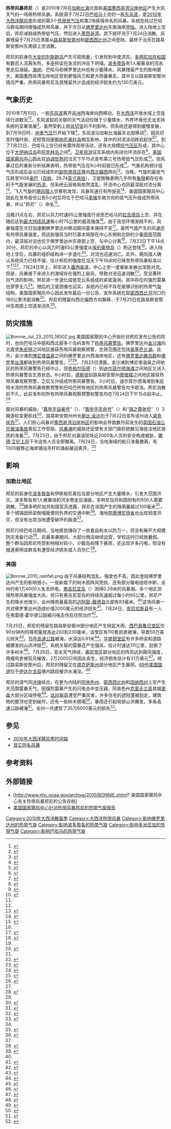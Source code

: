 {{noteTA
|G1=USState
}}
{{Infobox Hurricane
| Name=热带风暴邦尼<br />{{lang|en|Tropical Storm Bonnie}}
| Type=热带风暴
| Year=2010
| Basin=Atl
| Image location=Bonnie jul 23 2010.jpg
| Image name=2010年7月23日，位于[[佛罗里达州|佛罗里达州]]上空的热带风暴邦尼
| Formed=2010年7月22日
| Dissipated=2010年7月24日
| 1-min winds=40
| Pressure=1005
| Damages=1.3
| Fatalities=共1人
| Areas=[[波多黎各|波多黎各]]、[[伊斯帕尼奥拉岛|伊斯帕尼奥拉岛]]、[[特克斯和凯科斯群岛|特克斯和凯科斯群岛]]、[[巴哈马|巴哈马]]和[[佛罗里达州|佛罗里达州]]
| Hurricane season=[[2010年大西洋飓风季|2010年大西洋飓风季]]
}}
'''热带风暴邦尼'''（{{lang-en|Tropical Storm Bonnie}}）是2010年7月在[[加勒比海|加勒比海]]北部和[[美国墨西哥湾沿岸地区|美国墨西哥湾沿岸地区]]产生大风天气的一场弱热带风暴。系统源于7月22日[[巴哈马|巴哈马]]上空的一股[[东风波|东风波]]，是[[2010年大西洋飓风季|2010年大西洋飓风季]]形成的第3个[[热带气旋|热带低气压]]和第2场获得命名的风暴。系统在经过巴哈马群岛期间增强成热带风暴，并于次日从[[佛罗里达州|佛罗里达州]]东南海岸[[登陆_(气象学)|登陆]]。进入陆地上空后，邦尼减弱成热带低气压，然后进入[[墨西哥湾|墨西哥湾]]，其下层环流于7月24日消散。风暴残留于7月25日清晨从[[路易斯安那州|路易斯安那州]]和[[密西西比州|密西西比州]]之间登陆，最终于当天在路易斯安那州东南部上空消散。

邦尼的前身在[[大安的列斯群岛|大安的列斯群岛]]产生可观雨量，引发轻到中度洪灾。[[多米尼加|多明尼加共和国]]有数百人流离失所，多座桥梁在急流的冲击下坍塌。[[波多黎各|波多黎各]]有1人被暴涨的河水卷走后溺毙。[[海地|海地]]、巴哈马和佛罗里达州也有少量降水。风暴残留产生的影响更大，美国墨西哥湾沿岸地区受到更强风力和更大雨量袭击，其中又以路易斯安那州情况严重。热带风暴邦尼及其残留共计造成的经济损失约为130万美元。

== 气象历史 ==
{{storm path|Bonnie 2010 track.png}}
2010年7月10日，一股[[东风波|东风波]]离开[[非洲|非洲]]西海岸向西移动，在[[大西洋|大西洋]]开放水域上空连续行进数天<ref>{{cite web | url = http://www.nhc.noaa.gov/archive/gtwo/atl/201007151757/index.php?basin=atl&current_issuance=201007151757 | title = Graphical Tropical Weather Outlook | publisher = [[国家飓风中心|National Hurricane Center]] | first = Stacy | last = Stewart | date = 2010-07-15 | accessdate = 2015-10-08 | archivedate = 2014-10-28 | deadurl = no | archiveurl = https://web.archive.org/web/20141028144007/http://www.nhc.noaa.gov/archive/gtwo/atl/201007151757/index.php?basin=atl&current_issuance=201007151757 }}</ref><ref name="tcr">{{cite report | title = Tropical Storm Bonnie Tropical Cyclone Report | url = http://www.nhc.noaa.gov/pdf/TCR-AL032010_Bonnie.pdf | deadurl = yes | first = Stacy | last = Stewart | archiveurl = https://web.archive.org/web/20130531162431/http://www.nhc.noaa.gov/pdf/TCR-AL032010_Bonnie.pdf | date = 2010-12-28 | publisher = National Hurricane Center | accessdate = 2013-05-31 | archivedate = 2013-05-31 | format = [[PDF|PDF]] }}</ref>。东风波起初关联的天气活动仅限于少量降水，外界环境也无法支持系统的显著发展<ref>{{cite web | archiveurl = https://web.archive.org/web/20141028144438/http://www.nhc.noaa.gov/archive/gtwo/atl/201007180001/index.php?basin=atl&current_issuance=201007180001 | title = Graphical Tropical Weather Outlook | publisher = National Hurricane Center | author = James Franklin | date = 2010-07-17 | accessdate = 2015-10-10 | archivedate = 2014-10-28 | deadurl = no | url = http://www.nhc.noaa.gov/archive/gtwo/atl/201007180001/index.php?basin=atl&current_issuance=201007180001 }}</ref>。虽然受到上层[[风切变|风切变]]的不利影响，但系统还是得到缓慢发展，到7月19日时，[[气压|地表气压]]已开始下降<ref>{{cite web | url = http://www.nhc.noaa.gov/archive/gtwo/atl/201007190546/index.php?basin=atl&current_issuance=201007190546 | title = Graphical Tropical Weather Outlook | publisher = National Hurricane Center | author = Stacy Stewart | archiveurl = https://web.archive.org/web/20141028144004/http://www.nhc.noaa.gov/archive/gtwo/atl/201007190546/index.php?basin=atl&current_issuance=201007190546 | date = 2010-07-19 | accessdate = 2015-10-10 | archivedate = 2014-10-28 | deadurl = no }}</ref>。东风波沿加勒比海最东北部移动<ref>{{cite web | date = 2010-07-20 | accessdate = 2015-10-10 | archiveurl = https://web.archive.org/web/20151010104857/http://www.nhc.noaa.gov/archive/gtwo/atl/201007200551/index.php?basin=atl&current_issuance=201007200551 | url = http://www.nhc.noaa.gov/archive/gtwo/atl/201007200551/index.php?basin=atl&current_issuance=201007200551 | title = Graphical Tropical Weather Outlook | publisher = National Hurricane Center | author = Stacy Stewart | archivedate = 2015-10-10 | deadurl = no }}</ref>，因风切变时强时弱，还短暂同[[伊斯帕尼奥拉岛|伊斯帕尼奥拉岛]]相互影响，其中的对流活动跌宕起伏<ref>{{cite web | deadurl = no | archiveurl = https://web.archive.org/web/20141028144447/http://www.nhc.noaa.gov/archive/gtwo/atl/201007210551/index.php?basin=atl&current_issuance=201007210551 | title = Graphical Tropical Weather Outlook | publisher = National Hurricane Center | author = Stacy Stewart | date = 2010-07-21 | accessdate = 2015-10-10 | archivedate = 2014-10-28 | url = http://www.nhc.noaa.gov/archive/gtwo/atl/201007210551/index.php?basin=atl&current_issuance=201007210551 }}</ref><ref>{{cite web | title = Graphical Tropical Weather Outlook | publisher = National Hurricane Center | author = Lixion Avila | url = http://www.nhc.noaa.gov/archive/gtwo/atl/201007211744/index.php?basin=atl&current_issuance=201007211744 | date = 2010-07-21 | accessdate = 2015-10-10 | archivedate = 2014-10-28 | deadurl = no | archiveurl = https://web.archive.org/web/20141028144345/http://www.nhc.noaa.gov/archive/gtwo/atl/201007211744/index.php?basin=atl&current_issuance=201007211744 }}</ref>。到了7月22日，巴哈马上空已经有雷阵雨带活动，还有大规模[[低气压|低气压区]]形成，其中心位于[[大伊纳瓜岛|大伊纳瓜岛]]和[[阿克林岛|阿克林岛]]之间<ref>{{cite web | author2 = David Roberts | author1 = Lixion Avila | url = http://www.nhc.noaa.gov/archive/gtwo/atl/201007221143/index.php?basin=atl&current_issuance=201007221143 | title = Graphical Tropical Weather Outlook | publisher = National Hurricane Center | date = 2010-07-22 | deadurl = no | archiveurl = https://web.archive.org/web/20141028144230/http://www.nhc.noaa.gov/archive/gtwo/atl/201007221143/index.php?basin=atl&current_issuance=201007221143 | archivedate = 2014-10-28 | accessdate = 2015-10-10 }}</ref>。[[气象卫星|卫星观测]]证实系统内有闭合环流存在<ref>{{cite web | date = 2010-07-22 | accessdate = 2015-10-10 | deadurl = no | archiveurl = https://web.archive.org/web/20141028144110/http://www.nhc.noaa.gov/archive/gtwo/atl/201007221228/index.php?basin=atl&current_issuance=201007221228 | title = Graphical Tropical Weather Outlook | publisher = National Hurricane Center | url = http://www.nhc.noaa.gov/archive/gtwo/atl/201007221228/index.php?basin=atl&current_issuance=201007221228 | author1 = Lixion Avila | author2 = David Roberts | archivedate = 2014-10-28 }}</ref>，[[国家飓风中心|美国国家飓风中心]]因此在[[协调世界时|协调世界时]]当天下午15点宣布第三号热带低气压形成<ref name="discuss1">{{cite web | deadurl = no | archiveurl = https://web.archive.org/web/20151002141838/http://www.nhc.noaa.gov/archive/2010/al03/al032010.discus.001.shtml | url = http://www.nhc.noaa.gov/archive/2010/al03/al032010.discus.001.shtml? | date = 2010-07-22 | author1 = Lixion Avila | author2 = David Roberts | publisher = National Hurricane Center | title = Tropical Depression Three Discussion One | accessdate = 2015-10-10 | archivedate = 2015-10-02 }}</ref>。但风暴过后的重新分析结果表明，热带低气压在9小时前就已形成<ref name="tcr" />。气象机构预计低气压形成后会沿已经成形的[[副热带高压脊|副热带高压脊]]向[[罗盘方位|西北偏西]]转向<ref name="discuss1" />。当晚，气旋的最低气压跌至1006[[巴|毫巴]]（[[帕斯卡|百帕]]，29.74[[英寸汞柱|英寸汞柱]]），卫星图像表明几乎所有[[扇形|象限]]都存在有利于气旋发展的[[外流_(气象学)|外流]]，但系统云层格局依然混乱，环流中心也同最深层对流分离<ref>{{cite web | url = http://www.nhc.noaa.gov/archive/2010/al03/al032010.discus.002.shtml? | title = Tropical Depression Three Discussion Two | publisher = National Hurricane Center | author1 = Lixion Avila | author2 = David Roberts | archiveurl = https://web.archive.org/web/20151002141839/http://www.nhc.noaa.gov/archive/2010/al03/al032010.discus.002.shtml | date = 2010-07-22 | accessdate = 2015-10-10 | archivedate = 2015-10-02 | deadurl = no }}</ref>。飞入气旋的[[飓风猎人|飓风猎人]]侦察机发现，风暴风速已有所提高<ref>{{cite web | url = http://www.nhc.noaa.gov/archive/2010/al03/al032010.discus.003.shtml? | title = Tropical Depression Three Discussion Three | publisher = National Hurricane Center | author = Jack Beven | archiveurl = https://web.archive.org/web/20151002141840/http://www.nhc.noaa.gov/archive/2010/al03/al032010.discus.003.shtml | date = 2010-07-22 | accessdate = 2015-10-10 | archivedate = 2015-10-02 | deadurl = no }}</ref>，美国国家飓风中心因此在发布首份公告5小时后将位于巴哈马[[拿骚_(巴哈马)|拿骚]]东南方向的低气压升级成热带风暴，并以“邦尼”（{{lang|en|Bonnie}}）命名<ref>{{cite web | url = http://www.nhc.noaa.gov/archive/2010/al03/al032010.update.07222214.shtml? | title = Tropical Depression Three Special Advisory | date = 2010-07-22 | publisher = National Hurricane Center | archivedate = 2015-10-02 | author = Todd Kimberlain and Jack Beven | accessdate = 2015-10-10 | deadurl = no | archiveurl = https://web.archive.org/web/20151002141834/http://www.nhc.noaa.gov/archive/2010/al03/al032010.update.07222214.shtml }}</ref>。

{{lang|en|[[协调世界时|UTC]]}}当晚21点左右，邦尼以风力时速65公里强度行进至巴哈马的[[拉吉德岛|拉吉德岛]]上空，并在随后达到[[最大持续风速|最大持续风速]]每小时75公里的最高强度<ref name="tcr" />。由于高空环境渐趋不利，风暴强度在次日加速朝佛罗里达州移动期间基本保持不变<ref>{{cite web | author2 = Christopher Landsea | accessdate = 2015-10-10 | url = http://www.nhc.noaa.gov/archive/2010/al03/al032010.discus.004.shtml? | title = Tropical Storm Bonnie Discussion Four | date = 2010-07-23 | publisher = National Hurricane Center | author1 = Daniel Brown | archivedate = 2015-10-02 | archiveurl = https://web.archive.org/web/20151002141913/http://www.nhc.noaa.gov/archive/2010/al03/al032010.discus.004.shtml | deadurl = no }}</ref>。虽然气旋产生的风速还有热带风暴强度，但这些强风当时已基本局限在中心东侧和北侧的少量[[雨带|雨带]]范围内，最深层对流也位于佛罗里达州东南部上空，与中心分离<ref>{{cite web | accessdate = 2015-10-10 | deadurl = no | archiveurl = https://web.archive.org/web/20151002141914/http://www.nhc.noaa.gov/archive/2010/al03/al032010.discus.005.shtml | url = http://www.nhc.noaa.gov/archive/2010/al03/al032010.discus.005.shtml? | title = Tropical Storm Bonnie Discussion Five | date = 2010-07-23 | publisher = National Hurricane Center | author1 = Lixion Avila | author2 = David Roberts | archivedate = 2015-10-02 }}</ref>。{{lang|en|UTC}}7月23日下午14点30分，邦尼的中心以风力时速65公里强度从[[埃利奥特岛|埃利奥特岛]]（{{lang|en|Elliott Key}}）附近登陆<ref name="tcr" />。进入陆地上空后，风暴的组织结构进一步退化<ref>{{cite web | url = http://www.nhc.noaa.gov/archive/2010/al03/al032010.discus.006.shtml? | title = Tropical Depression Bonnie Discussion Six | date = 2010-07-23 | publisher = National Hurricane Center | author1 = Lixion Avila | author2 = David Roberts | archiveurl = https://web.archive.org/web/20151002141914/http://www.nhc.noaa.gov/archive/2010/al03/al032010.discus.006.shtml | deadurl = no | archivedate = 2015-10-02 | accessdate = 2015-10-10 }}</ref>，对流也迅速消亡。此外，飓风猎人确认系统风力已经不强，估计邦尼的强度在{{lang|en|UTC}}当天下午18点时已降至热带风暴标准以下<ref name="tcr" /><ref>{{cite web | url = http://www.nhc.noaa.gov/archive/2010/al03/al032010.discus.007.shtml? | title = Tropical Depression Bonnie Discussion Seven | date = 2010-07-23 | publisher = National Hurricane Center | author = Jack Beven | deadurl = no | archiveurl = https://web.archive.org/web/20151002141915/http://www.nhc.noaa.gov/archive/2010/al03/al032010.discus.007.shtml | archivedate = 2015-10-02 | accessdate = 2015-10-10 }}</ref>。7月24日早上，邦尼进入[[墨西哥湾|墨西哥湾]]，中心上空一度重新发展出深层对流。但是，风暴接下来进入的海域存在强烈上层风，导致对流迅速消散<ref>{{cite web | url = http://www.nhc.noaa.gov/archive/2010/al03/al032010.discus.008.shtml? | title = Tropical Depression Bonnie Discussion Eight | date = 2010-07-24 | publisher = National Hurricane Center | archiveurl = https://web.archive.org/web/20151002141928/http://www.nhc.noaa.gov/archive/2010/al03/al032010.discus.008.shtml | author1 = Daniel Brown | author2 = David Cangialosi | accessdate = 2015-10-10 | archivedate = 2015-10-02 | deadurl = no }}</ref>。受显著转向气流的影响，邦尼进一步退化成低空云系组成的紧密漩涡，其中存在的强烈雷暴也寥寥无几<ref>{{cite web | url = http://www.nhc.noaa.gov/archive/2010/al03/al032010.discus.009.shtml? | title = Tropical Depression Bonnie Discussion Nine | publisher = National Hurricane Center | author1 = Lixion Avila | author2 = David Roberts | deadurl = no | archiveurl = https://web.archive.org/web/20151002141929/http://www.nhc.noaa.gov/archive/2010/al03/al032010.discus.009.shtml | date = 2010-07-24 | accessdate = 2015-10-10 | archivedate = 2015-10-02 }}</ref>。随后的卫星图像也证实，系统内已经不存在能够识别的热带气旋结构，美国国家飓风中心因此发布最后一份公告，宣布系统在距[[密西西比河|密西西比河]]河口约160公里洋面消散<ref>{{cite web | url = http://www.nhc.noaa.gov/archive/2010/al03/al032010.discus.010.shtml? | title = Tropical Depression Bonnie Discussion Ten | publisher = National Hurricane Center | author1 = Lixion Avila | deadurl = no | archiveurl = https://web.archive.org/web/20151002141930/http://www.nhc.noaa.gov/archive/2010/al03/al032010.discus.010.shtml | author2 = David Roberts | date = 2010-07-24 | accessdate = 2015-10-10 | archivedate = 2015-10-02 }}</ref>。邦尼的残留向西北偏西方向飘移，于7月25日在路易斯安那州东南部上空逐渐消失<ref>{{cite web | archivedate = 2014-07-20 | archiveurl = https://web.archive.org/web/20140720122137/http://www.wpc.ncep.noaa.gov/tropical/rain/bonnie2010.html | deadurl = no | url = http://www.wpc.ncep.noaa.gov/tropical/rain/bonnie2010.html | title = Tropical Storm Bonnie - July 22-25, 2010 | publisher = Hydrometeorological Prediction Center | author = David M. Roth | date = 2010-11-22 | accessdate = 2015-10-10 }}</ref>。

== 防灾措施 ==
[[File:Bonnie_Jul_23_2010_1850Z.jpg|thumb]]
美国国家飓风中心开始针对邦尼发布公告的同时，也向巴哈马中部和西北部多个岛屿发布了[[热带气旋警告|热带风暴警告]]。佛罗里达州[[金沙滩_(佛罗里达州)|金沙滩]]向北直至[[朱庇特_(佛罗里达州)|朱庇特]]之间地区接获热带风暴观察预警，生效范围还包括[[奥基乔比湖|奥基乔比湖]]。此外，金沙滩到[[博尼塔温泉_(佛罗里达州)|博尼塔温泉]]之间的佛罗里达州西海岸地区，还有[[佛罗里达礁岛群|佛罗里达礁岛群]]和[[佛罗里达湾|佛罗里达湾]]都收到热带风暴警告。<ref name="tcr" /><ref name="warnings">{{cite web | url = http://www.nhc.noaa.gov/archive/2010/al03/al032010.public.001.shtml? | archiveurl = https://web.archive.org/web/20151002141831/http://www.nhc.noaa.gov/archive/2010/al03/al032010.public.001.shtml | title = Tropical Depression Three Advisory One | date = 2010-07-22 | author1 = Lixion Avila | author2 = David Roberts | publisher = National Hurricane Center | archivedate = 2015-10-02 | deadurl = no | accessdate = 2015-10-10 }}</ref>。7月23日清晨，金沙滩到博尼塔温泉之间地区的热带风暴警告已经中止，但[[恩格尔伍德_(佛罗里达州)|恩格尔伍德]]（{{lang|en|Englewood}}）到[[迪尔菲尔德海滩_(佛罗里达州)|迪尔菲尔德海滩]]之间地区又进入热带风暴警告生效状态。6小时后，[[德斯坦_(佛罗里达州)|德斯坦]]到路易斯安那州[[摩根城_(路易斯安那州)|摩根城]]之间地区接获热带风暴观察预警，之后又升级成热带风暴警告。3小时后，迪尔菲尔德海滩到朱庇特水湾的热带风暴观察预警和巴哈巴所有地区的热带风暴警告均予取消。邦尼消散前不久，此前发布的所有热带风暴观察预警和警告均在{{lang|en|UTC}}7月24日下午15点前中止。<ref name="tcr" />

面对风暴的威胁，“[[嘉年华自豪号|嘉年华自豪号]]”（{{lang|en|Carnival Pride}}）、“[[嘉年华天命号|嘉年华天命号]]”（{{lang|en|Carnival Destiny}}）和“[[海之尊驰号|海之尊驰号]]”（{{lang|en|Grandeur of the Seas}}）3艘游轮变更航线<ref>{{cite web | author = Gene Sloan | publisher = USA Today | date = 2010-07-23 | accessdate = 2012-01-27 | archivedate = 2012-01-27 | deadurl = yes | archiveurl = https://web.archive.org/web/20120127072038/http://travel.usatoday.com/cruises/post/2010/07/tropical-storm-bonnie-hurricane-key-west-royal-caribbean-carnival-cozumel/100938/1 | title = Tropical Storm Bonnie forces cruise ships near Florida to alter itineraries | url = http://travel.usatoday.com/cruises/post/2010/07/tropical-storm-bonnie-hurricane-key-west-royal-caribbean-carnival-cozumel/100938/1 }}</ref>。路易斯安那州州长[[鲍比·金达尔|鲍比·金达尔]]于7月22日宣布该州进入[[紧急状态|紧急状态]]<ref>{{cite web |author=Staff Writer |publisher=The Times-Picayune |accessdate=2015-10-10 |archivedate=2010-10-24 |deadurl=yes |archiveurl=https://web.archive.org/web/20101024112930/http://www.nola.com/hurricane/index.ssf/2010/07/tropical_storm_bonnie_forms_in.html |title=Tropical Storm Bonnie forms in the central Bahamas |date=2010-07-22 |url=http://www.nola.com/hurricane/index.ssf/2010/07/tropical_storm_bonnie_forms_in.html }}</ref>。人们担心风暴对[[美国墨西哥湾沿岸地区|墨西哥湾沿岸地区]]的影响会导致数月前发生的[[2010年墨西哥湾漏油事故|英国石油公司漏油事故]]善后工作受阻，[[风暴潮|风暴潮]]的威胁还促使有关部门做好疏散沿海低洼地区居民的准备<ref>{{cite web | url = http://www.csmonitor.com/Environment/2010/0723/Tropical-storm-Bonnie-may-pack-an-oily-punch | archiveurl = https://web.archive.org/web/20150926185057/http://www.csmonitor.com/Environment/2010/0723/Tropical-storm-Bonnie-may-pack-an-oily-punch | title = Tropical Storm Bonnie may pack an oily punch | date = 2010-07-23 | publisher = Christian Science Monitor | author = Patrik Jonsson | archivedate = 2015-09-26 | deadurl = no | accessdate = 2015-10-10 }}</ref>。7月23日，由于邦尼对漏油现场近2000名人员的安全构成威胁，[[撒德·艾伦|撒德·艾伦]][[海军上将|上将]]下令这些人员全部撤离。7月24日，当地海域的船只准备撤离，有1300艘靠近海岸铺设吊杆的渔船被迫离开。<ref>{{cite web | accessdate = 2015-10-10 | deadurl = no | archiveurl = https://web.archive.org/web/20121023184710/http://www.irishtimes.com/newspaper/world/2010/0724/1224275392801.html | url = http://www.irishtimes.com/news/tropical-storm-holds-up-bp-s-repair-work-on-oil-well-1.626441 | title = Tropical storm holds up BP's repair work on oil well | author = Lara Marlowe | date = 2010-07-24 | publisher = The Irish Times | archivedate = 2012-10-23 }}</ref>

== 影响 ==

=== 加勒比地区 ===
邦尼的前身在[[波多黎各|波多黎各]]和伊斯帕尼奥拉岛部分地区产生大量降水，引发大范围洪灾。波多黎各有1人被暴涨的河水卷走后溺毙，多明尼加共和国则有约500人需要疏散。<ref name="Impre1" />据多明尼加共和国官员透露，邦尼在该国产生的降雨量超过100毫米<ref name="CBS1">{{cite web | author = Associated Press | publisher = CBS News | date = 2010-07-23 | accessdate = 2015-10-10 | title = Bonnie Hits Florida on Way to Gulf | archivedate = 2010-09-30 | archiveurl = https://web.archive.org/web/20100930163911/http://www.cbsnews.com/stories/2010/07/23/national/main6705468.shtml | url = http://www.cbsnews.com/news/bonnie-hits-florida-on-way-to-gulf/ | deadurl = no }}</ref>，多个城镇因桥梁倒塌致使同外界的交通中断<ref name="Impre1">{{cite web | author = Associated Press | publisher = Impre | date = 2010-07-22 | archiveurl = https://web.archive.org/web/20120310223741/http://www.impre.com/hoynyc/noticias/2010/7/22/se-forma-tormenta-tropical-bon-200636-1.html | accessdate = 2015-10-10 | title = Se forma tormenta tropical Bonnie | archivedate = 2012-03-10 | deadurl = yes | url = http://www.impre.com/hoynyc/noticias/2010/7/22/se-forma-tormenta-tropical-bon-200636-1.html }}</ref>。海地[[阿蒂博尼特省|阿蒂博尼特省]]也出现轻度洪灾，但没有出现当地遭受破坏的报道<ref name="CBS1" />。

邦尼行经巴哈马期间，当地居民储存了一些食品和水以防万一，但没有展开大规模防灾准备行动<ref>{{cite web |author=Associated Press |publisher=The Jamaica Observer |year=2010 |accessdate=2015-10-10 |title=Tropical Storm moving toward oil spill |url=http://www.jamaicaobserver.com/mobile/news/Tropical-Storm-moving-toward-oil-spill |archiveurl=https://www.webcitation.org/5tqDRoDtv?url=http://www.jamaicaobserver.com/mobile/news/Tropical-Storm-moving-toward-oil-spill |archivedate=2010-10-29 |deadurl=yes }}</ref>。风暴来袭期间，大部分商店继续运营，学校这时已经放暑假。整个群岛因邦尼所受影响相对较小，少数岛屿降下暴雨，还出现许多闪电，但没有报道表明该群岛有遭受经济损失或人员伤亡<ref>{{cite news |author=Associated Press |publisher=WWLP22 |date=2010-07-22 |url=http://www.wwlp.com/dpps/news/national/Tropical-depression-moving-toward-oil-spill_3502403 |deadurl=yes |archiveurl=https://www.webcitation.org/5tqDDk0QI?url=http://www.wwlp.com/dpps/news/national/Tropical-depression-moving-toward-oil-spill_3502403 |accessdate=2010-10-29 |title=Trop depression moving toward oil spill |archivedate=2010-10-29 }}</ref>。

=== 美国 ===
[[File:Bonnie_2010_rainfall.png|thumb]]
由于风暴结构混乱，强度也不高，因此登陆佛罗里达州产生的影响很小。一些新栽下的树木因阵风受损，还有部分输电线缆中断，全州约有1万4000人失去供电。[[弗吉尼亚岛|弗吉尼亚岛]]（{{lang|en|Virginia Key}}）测得0.29米的风暴潮。多个地区测得热带风暴强度大风，但只有弗吉尼亚岛的持续风速超过每小时65公里。邦尼产生的降水也很少，全州降雨量最高的[[迈阿密-戴德县|迈阿密-戴德县]]北部有83毫米。<ref name="NCDC-ts" />这场风暴一共对佛罗里达州造成价值2000美元的经济损失<ref name="NCDC-ts">{{cite report |publisher=National Climatic Data Center |year=2010 |accessdate=2010-10-21 |title=Florida Event Report: Tropical Storm |url=http://www4.ncdc.noaa.gov/cgi-win/wwcgi.dll?wwevent~ShowEvent~820770 |archiveurl=https://www.webcitation.org/5teNMCoDC?url=http://www4.ncdc.noaa.gov/cgi-win/wwcgi.dll?wwevent~ShowEvent~820770 |archivedate=2010-10-21 |deadurl=yes |date= }}</ref>。7月24日，[[皮尼拉斯县|皮尼拉斯县]]有一人在弗雷德·霍华德公园被闪电击伤后住院治疗<ref>{{cite report |publisher=National Climatic Data Center |archiveurl=https://www.webcitation.org/5teNZcHu9?url=http://www4.ncdc.noaa.gov/cgi-win/wwcgi.dll?wwevent~ShowEvent~823949 |year=2010 |accessdate=2010-10-21 |title=Florida Event Report: Lightning |url=http://www4.ncdc.noaa.gov/cgi-win/wwcgi.dll?wwevent~ShowEvent~823949 |archivedate=2010-10-21 |deadurl=yes |date= }}</ref>。

7月25日，邦尼的残留在路易斯安那州部分地区产生倾盆大雨。[[西巴吞鲁日堂区_(路易斯安那州)|西巴吞鲁日堂区]]仅90分钟内的降雨量就高达200到230毫米，该堂区有110套民房被淹，导致50万美元损失<ref>{{cite report |archiveurl=https://www.webcitation.org/5teNqNPPc?url=http://www4.ncdc.noaa.gov/cgi-win/wwcgi.dll?wwevent~ShowEvent~823499 |publisher=National Climatic Data Center |year=2010 |accessdate=2015-10-10 |url=http://www4.ncdc.noaa.gov/cgi-win/wwcgi.dll?wwevent~ShowEvent~823499 |title=Louisiana Event Report: Flash Flood |archivedate=2010-10-21 |deadurl=yes |date= }}</ref>。[[路易斯安那州15号高速公路|15号高速公路]]被淹，水深达0.61米<ref>{{cite report |publisher=National Climatic Data Center |year=2010 |accessdate=2010-10-21 |title=Louisiana Event Report: Flash Flood |deadurl=yes |archiveurl=https://www.webcitation.org/5teNzKVJ4?url=http://www4.ncdc.noaa.gov/cgi-win/wwcgi.dll?wwevent~ShowEvent~819209 |url=http://www4.ncdc.noaa.gov/cgi-win/wwcgi.dll?wwevent~ShowEvent~819209 |archivedate=2010-10-21 |date= }}</ref>。[[华盛顿堂区_(路易斯安那州)|华盛顿堂区]]有许多桥梁和道路被爆发的山洪冲毁<ref>{{cite report |publisher=National Climatic Data Center |year=2010 |accessdate=2010-10-21 |title=Louisiana Event Report: Flash Flood |url=http://www4.ncdc.noaa.gov/cgi-win/wwcgi.dll?wwevent~ShowEvent~823501 |archiveurl=https://www.webcitation.org/5tebVoddh?url=http://www4.ncdc.noaa.gov/cgi-win/wwcgi.dll?wwevent~ShowEvent~823501 |archivedate=2010-10-21 |deadurl=yes |date= }}</ref>。系统关联的雷暴还产生强风，估计时速达111公里，刮倒了许多树木<ref>{{cite report |publisher=National Climatic Data Center |year=2010 |accessdate=2010-10-21 |title=Louisiana Event Report: Thunderstorm Winds |archiveurl=https://www.webcitation.org/5teO8xzQF?url=http://www4.ncdc.noaa.gov/cgi-win/wwcgi.dll?wwevent~ShowEvent~823500 |url=http://www4.ncdc.noaa.gov/cgi-win/wwcgi.dll?wwevent~ShowEvent~823500 |deadurl=yes |archivedate=2010-10-21 |date= }}</ref>。7月26日，恶劣天气持续，[[弗农堂区_(路易斯安那州)|弗农堂区]]部分地区的阵风达到飓风强度，两幢鸡舍被狂风摧毁，2万2000只鸡因此丧生，经济损失估计有31万美元<ref>{{cite report |publisher=National Climatic Data Center |year=2010 |accessdate=2010-10-21 |title=Louisiana Event Report: Thunderstorm Winds |url=http://www4.ncdc.noaa.gov/cgi-win/wwcgi.dll?wwevent~ShowEvent~824197 |archiveurl=https://www.webcitation.org/5teOGoEZO?url=http://www4.ncdc.noaa.gov/cgi-win/wwcgi.dll?wwevent~ShowEvent~824197 |archivedate=2010-10-21 |deadurl=yes |date= }}</ref>。经过路易斯安那州后，邦尼的残留又在[[德克萨斯州|德克萨斯州]]部分地区产生暴雨。[[69号美国国道|69号美国国道]]位于[[伊达尔戈县_(得克萨斯州)|伊达尔戈县]]境内路段被洪水淹没。<ref>{{cite report |publisher=National Climatic Data Center |year=2010 |accessdate=2010-10-21 |title=Texas Event Report: Flash Flood |url=http://www4.ncdc.noaa.gov/cgi-win/wwcgi.dll?wwevent~ShowEvent~818600 |archiveurl=https://www.webcitation.org/5teQ5ZtXk?url=http://www4.ncdc.noaa.gov/cgi-win/wwcgi.dll?wwevent~ShowEvent~818600 |archivedate=2010-10-21 |deadurl=yes |date= }}</ref>

邦尼的湿气同[[冷锋|冷锋]]结合，在更为内陆的[[阿肯色州|阿肯色州]]、[[密西西比州|密西西比州]]和[[田纳西州|田纳西州]]上空产生大范围雷暴天气。因强烈雷暴产生的闪电击中变压器，阿肯色州[[克里夫兰县_(阿肯色州)|克里夫兰县]]县城[[里森_(阿肯色州)|里森]]大部分区域停电<ref>{{cite report |publisher=National Climatic Data Center |year=2010 |accessdate=2010-10-21 |title=Arkansas Event Report: Lightning |url=http://www4.ncdc.noaa.gov/cgi-win/wwcgi.dll?wwevent~ShowEvent~820105 |deadurl=yes |archiveurl=https://www.webcitation.org/5tedES7Lv?url=http://www4.ncdc.noaa.gov/cgi-win/wwcgi.dll?wwevent~ShowEvent~820105 |archivedate=2010-10-21 |date= }}</ref>。[[达拉斯县_(阿肯色州)|达拉斯县]]遭受严重风害，许多住宅的遮阳篷被刮走，建筑物的屋顶也受到破坏，还有一些树木倒塌<ref>{{cite report |publisher=National Climatic Data Center |year=2010 |accessdate=2010-10-21 |title=Arkansas Event Report: Thunderstorm Winds |url=http://www4.ncdc.noaa.gov/cgi-win/wwcgi.dll?wwevent~ShowEvent~820098 |deadurl=yes |archiveurl=https://www.webcitation.org/5tedLdauQ?url=http://www4.ncdc.noaa.gov/cgi-win/wwcgi.dll?wwevent~ShowEvent~820098 |archivedate=2010-10-21 |date= }}</ref>。暴雨还引起局部山洪爆发，多条高速公路被淹<ref>{{cite report |publisher=National Climatic Data Center |year=2010 |archiveurl=https://www.webcitation.org/5tedTM6OA?url=http://www4.ncdc.noaa.gov/cgi-win/wwcgi.dll?wwevent~ShowEvent~820523 |accessdate=2010-10-21 |title=Arkansas Event Report: Flash Flood |deadurl=yes |url=http://www4.ncdc.noaa.gov/cgi-win/wwcgi.dll?wwevent~ShowEvent~820523 |archivedate=2010-10-21 |date= }}</ref>。全州一共遭受了35万6000美元的损失<ref name="NCDC">{{cite report | publisher = National Climatic Data Center | year = 2015 | accessdate = 2015-10-10 | title = Storm Events Database | archivedate = 2015-09-05 | deadurl = no | archiveurl = https://web.archive.org/web/20150905053857/http://www.ncdc.noaa.gov/stormevents/ | url = http://www.ncdc.noaa.gov/stormevents/ | date =  }}</ref>。

== 参见 ==
{{Portal|热带气旋}}
* [[2010年大西洋飓风季时间轴|2010年大西洋飓风季时间轴]]
* [[热带风暴邦尼|其它同名风暴]]

== 参考资料 ==
{{reflist|colwidth=30em}}

== 外部链接 ==
{{Commons category|Tropical Storm Bonnie (2010)}}
* [http://www.nhc.noaa.gov/archive/2010/BONNIE.shtml? 美国国家飓风中心有关热带风暴邦尼的公告存档]{{Wayback|url=http://www.nhc.noaa.gov/archive/2010/BONNIE.shtml |date=20201031232702 }}
* [https://web.archive.org/web/20130531162431/http://www.nhc.noaa.gov/pdf/TCR-AL032010_Bonnie.pdf 美国国家飓风中心针对热带风暴邦尼的热带气旋报告]

{{2010 Atlantic hurricane season buttons}}

[[Category:2010年大西洋颶風季|Category:2010年大西洋颶風季]]
[[Category:大西洋热带风暴|Category:大西洋热带风暴]]
[[Category:影响佛罗里达州的热带气旋|Category:影响佛罗里达州的热带气旋]]
[[Category:影响波多黎各的热带气旋|Category:影响波多黎各的热带气旋]]
[[Category:影响多米尼加的热带气旋|Category:影响多米尼加的热带气旋]]
[[Category:影响巴哈马的热带气旋|Category:影响巴哈马的热带气旋]]
{{Good article}}